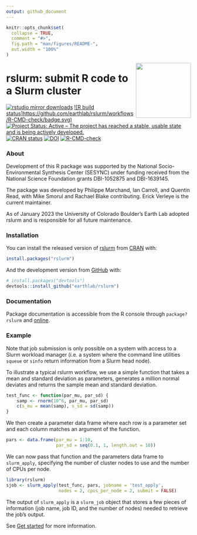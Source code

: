 ```yaml
---
output: github_document
---
```


<!-- README.md is generated from README.Rmd. Please edit that file -->

```r
knitr::opts_chunk$set(
  collapse = TRUE,
  comment = "#>",
  fig.path = "man/figures/README-",
  out.width = "100%"
)
```

<img src="man/figures/logo_slurm.png" align="right" width=150px>  

# rslurm: submit R code to a Slurm cluster

<!-- badges: start -->
[![rstudio mirror downloads](https://cranlogs.r-pkg.org/badges/rslurm)](https://CRAN.R-project.org/package=rslurm)
[![R build status]https://github.com/earthlab/rslurm/workflows/R-CMD-check/badge.svg)](https://github.com/earthlab/rslurm/actions)
[![Project Status: Active – The project has reached a stable, usable state and is being actively developed.](https://www.repostatus.org/badges/latest/active.svg)](https://www.repostatus.org/#active)
[![CRAN status](https://www.r-pkg.org/badges/version/rslurm)](https://CRAN.R-project.org/package=rslurm)
[![DOI](https://zenodo.org/badge/37485241.svg)](https://zenodo.org/badge/latestdoi/37485241)
[![R-CMD-check](https://github.com/earthlab/rslurm/actions/workflows/R-CMD-check.yaml/badge.svg)](https://github.com/earthlab/rslurm/actions/workflows/R-CMD-check.yaml)
<!-- badges: end -->

### About

Development of this R package was supported by the National Socio-Environmental Synthesis Center (SESYNC) under funding received from the National Science Foundation grants DBI-1052875 and DBI-1639145.

The package was developed by Philippe Marchand, Ian Carroll, and Quentin Read, with Mike Smorul and Rachael Blake contributing. Erick Verleye is the current maintainer.

As of January 2023 the University of Colorado Boulder's Earth Lab adopted
rslurm and is responsible for all future maintenance.

### Installation

You can install the released version of [rslurm](https://cran.r-project.org/package=rslurm) from [CRAN](https://CRAN.R-project.org) with:

``` r
install.packages("rslurm")
```

And the development version from [GitHub](https://github.com/earthlab/rslurm) with:

``` r
# install.packages("devtools")
devtools::install_github("earthlab/rslurm")
```

### Documentation

Package documentation is accessible from the R console through `package?rslurm`
and [online](https://www.earthdatascience.org/rslurm/).

### Example

Note that job submission is only possible on a system with access to a Slurm workload manager
(i.e. a system where the command line utilities `squeue` or `sinfo` return
information from a Slurm head node).

To illustrate a typical rslurm workflow, we use a simple function that takes
a mean and standard deviation as parameters, generates a million normal deviates
and returns the sample mean and standard deviation.

```r
test_func <- function(par_mu, par_sd) {
    samp <- rnorm(10^6, par_mu, par_sd)
    c(s_mu = mean(samp), s_sd = sd(samp))
}
```

We then create a parameter data frame where each row is a parameter set and each
column matches an argument of the function.

```r
pars <- data.frame(par_mu = 1:10,
                   par_sd = seq(0.1, 1, length.out = 10))
```

We can now pass that function and the parameters data frame to `slurm_apply`,
specifying the number of cluster nodes to use and the number of CPUs per node.

```r
library(rslurm)
sjob <- slurm_apply(test_func, pars, jobname = 'test_apply',
                    nodes = 2, cpus_per_node = 2, submit = FALSE)
```

The output of `slurm_apply` is a `slurm_job` object that stores a few pieces of 
information (job name, job ID, and the number of nodes) needed to retrieve the
job's output.

See [Get started](https://www.earthdatascience.org/rslurm/articles/rslurm.html) for more information.  
